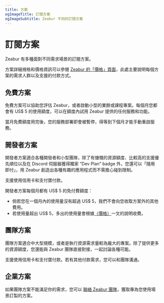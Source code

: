 ```yaml
---
title: 方案
ogImageTitle: 訂閱方案
ogImageSubtitle: Zeabur 不同的訂閱方案
---
```


# 訂閱方案

Zeabur 有多種面對不同需求場景的訂閱方案。

方案詳細規格和價格資訊可以參閱 [Zeabur 的「價格」頁面](https://zeabur.com/zh-TW/pricing)，此處主要說明每個方案的需求人群以及支援的付款方式。

## 免費方案

免費方案可以協助您評估 Zeabur，或者啟動小型的業餘或課程專案。每個月您都會有 US$ 5 的使用額度，可以在額度內試用 Zeabur 提供的任何服務和功能。

當月免費額度用完後，您的服務部署即會被暫停，得等到下個月才能手動重啟服務。

## 開發者方案

開發者方案適合各種開發者和小型團隊，除了有慷慨的資源額度、比較高的支援優先順位以及在 Discord 伺服器獲得獨家 “Dev Plan” badge 外，您還可以「隨用即付」，用 Zeabur 創造出各種有趣的應用程式而不需擔心碰到限制。

支援使用信用卡和支付寶付款。

開發者方案每個月都有 US$ 5 的免付費額度：

- 倘若您在一個月內的使用量沒有超過 US$ 5，我們不會向您收取方案外的其他費用。
- 若使用量超出 US$ 5，多出的使用量會根據[〈價格〉](./pricing)一文的說明收費。

## 團隊方案

團隊方案適合中大型規模，或者是執行資源需求量較為龐大的專案。除了提供更多的資源額度，您還能與 Zeabur 團隊直接對接，一起討論各種可能。

支援使用信用卡和支付寶付款。若有其他付款需求，您可以和團隊溝通。

## 企業方案

如果團隊方案不能滿足你的需求，您可以 [聯絡 Zeabur 團隊](mailto:contact@zeabur.com)，獲取專為您使用場景訂製的方案。
